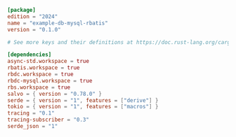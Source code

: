 
```toml  title="db-mysql-rbatis/Cargo.toml"
[package]
edition = "2024"
name = "example-db-mysql-rbatis"
version = "0.1.0"

# See more keys and their definitions at https://doc.rust-lang.org/cargo/reference/manifest.html

[dependencies]
async-std.workspace = true
rbatis.workspace = true
rbdc.workspace = true
rbdc-mysql.workspace = true
rbs.workspace = true
salvo = { version = "0.78.0" }
serde = { version = "1", features = ["derive"] }
tokio = { version = "1", features = ["macros"] }
tracing = "0.1"
tracing-subscriber = "0.3"
serde_json = "1"

```